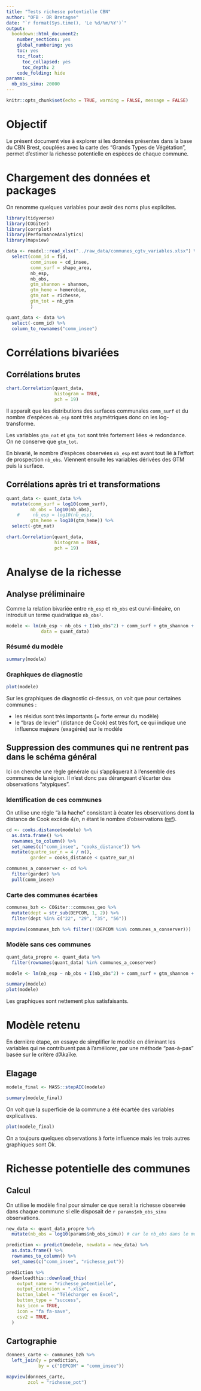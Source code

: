 ---
title: "Tests richesse potentielle CBN"
author: "OFB - DR Bretagne"
date: "`r format(Sys.time(), 'Le %d/%m/%Y')`"
output:
  bookdown::html_document2:
    number_sections: yes
    global_numbering: yes
    toc: yes
    toc_float:
      toc_collapsed: yes
      toc_depth: 2
    code_folding: hide
params:
  nb_obs_simu: 20000
---

```{r setup, include=FALSE}
knitr::opts_chunk$set(echo = TRUE, warning = FALSE, message = FALSE)
```

# Objectif

Le présent document vise à explorer si les données présentes dans la base du CBN Brest, couplées avec la carte des "Grands Types de Végétation", permet d'estimer la richesse potentielle en espèces de chaque commune. 

# Chargement des données et packages

On renomme quelques variables pour avoir des noms plus explicites.

```{r}
library(tidyverse)
library(COGiter)
library(corrplot)
library(PerformanceAnalytics)
library(mapview)

data <- readxl::read_xlsx("../raw_data/communes_cgtv_variables.xlsx") %>% 
  select(comm_id = fid,
         comm_insee = cd_insee,
         comm_surf = shape_area,
         nb_esp,
         nb_obs,
         gtm_shannon = shannon,
         gtm_heme = hemerobie,
         gtm_nat = richesse,
         gtm_tot = nb_gtm
         )

quant_data <- data %>% 
  select(-comm_id) %>% 
  column_to_rownames("comm_insee")
```

# Corrélations bivariées

## Corrélations brutes

```{r}
chart.Correlation(quant_data,
                  histogram = TRUE,
                  pch = 19)
```

Il apparaît que les distributions des surfaces communales `comm_surf` et du nombre d'espèces `nb_esp` sont très asymétriques donc on les log-transforme.

Les variables `gtm_nat` et `gtm_tot` sont très fortement liées $\Rightarrow$ redondance. On ne conserve que `gtm_tot`.

En bivarié, le nombre d'espèces observées `nb_esp` est avant tout lié à l'effort de prospection `nb_obs`. Viennent ensuite les variables dérivées des GTM puis la surface.

## Corrélations après tri et transformations

```{r}
quant_data <- quant_data %>% 
  mutate(comm_surf = log10(comm_surf),
         nb_obs = log10(nb_obs),
    #     nb_esp = log10(nb_esp),
         gtm_heme = log10(gtm_heme)) %>% 
  select(-gtm_nat)
```

```{r}
chart.Correlation(quant_data,
                  histogram = TRUE,
                  pch = 19)
```

# Analyse de la richesse

## Analyse préliminaire

Comme la relation bivariée entre `nb_esp` et `nb_obs` est curvi-linéaire, on introduit un terme quadratique `nb_obs²`.

```{r}
modele <- lm(nb_esp ~ nb_obs + I(nb_obs^2) + comm_surf + gtm_shannon + gtm_heme + gtm_tot,
             data = quant_data)
```

### Résumé du modèle

```{r}
summary(modele)
```

### Graphiques de diagnostic

```{r}
plot(modele)
```

Sur les graphiques de diagnostic ci-dessus, on voit que pour certaines communes :

- les résidus sont très importants  (= forte erreur du modèle)
- le "bras de levier" (distance de Cook) est très fort, ce qui indique une influence majeure (exagérée) sur le modèle



## Suppression des communes qui ne rentrent pas dans le schéma général

Ici on cherche une règle générale qui s'appliquerait à l'ensemble des communes de la région. Il n'est donc pas dérangeant d'écarter des observations "atypiques".

### Identification de ces communes

On utilise une régle "à la hache" consistant à écater les observations dont la distance de Cook excède $4/n$, $n$ étant le nombre d'observations ([ref](https://fr.wikipedia.org/wiki/Distance_de_Cook)).

```{r}
cd <- cooks.distance(modele) %>% 
  as.data.frame() %>% 
  rownames_to_column() %>% 
  set_names(c("comm_insee", "cooks_distance")) %>% 
  mutate(quatre_sur_n = 4 / n(),
         garder = cooks_distance < quatre_sur_n)

communes_a_conserver <- cd %>% 
  filter(garder) %>% 
  pull(comm_insee)
```

### Carte des communes écartées

```{r}
communes_bzh <- COGiter::communes_geo %>% 
  mutate(dept = str_sub(DEPCOM, 1, 2)) %>% 
  filter(dept %in% c("22", "29", "35", "56"))

mapview(communes_bzh %>% filter(!(DEPCOM %in% communes_a_conserver)))
```


### Modèle sans ces communes

```{r}
quant_data_propre <- quant_data %>% 
  filter(rownames(quant_data) %in% communes_a_conserver)
```

```{r}
modele <- lm(nb_esp ~ nb_obs + I(nb_obs^2) + comm_surf + gtm_shannon + gtm_heme + gtm_tot, data = quant_data_propre)
```

```{r}
summary(modele)
plot(modele)
```

Les graphiques sont nettement plus satisfaisants.

# Modèle retenu

En dernière étape, on essaye de simplifier le modèle en éliminant les variables qui ne contribuent pas à l'améliorer, par une méthode "pas-à-pas" basée sur le critère d'Akaïke.

## Elagage

```{r}
modele_final <- MASS::stepAIC(modele)

summary(modele_final)
```

On voit que la superficie de la commune a été écartée des variables explicatives.

```{r}
plot(modele_final)
```

On a toujours quelques observations à forte influence mais les trois autres graphiques sont Ok.

# Richesse potentielle des communes

## Calcul

On utilise le modèle final pour simuler ce que serait la richesse observée dans chaque commune si elle disposait de `r params$nb_obs_simu` observations.

```{r}
new_data <- quant_data_propre %>% 
  mutate(nb_obs = log10(params$nb_obs_simu)) # car le nb_obs dans le modèle est en log

prediction <- predict(modele, newdata = new_data) %>% 
  as.data.frame() %>% 
  rownames_to_column() %>% 
  set_names(c("comm_insee", "richesse_pot"))
```

```{r}
prediction %>%
  downloadthis::download_this(
    output_name = "richesse_potentielle",
    output_extension = ".xlsx",
    button_label = "Télécharger en Excel",
    button_type = "success",
    has_icon = TRUE,
    icon = "fa fa-save",
    csv2 = TRUE,
  )
```


## Cartographie

```{r}
donnees_carte <- communes_bzh %>% 
  left_join(y = prediction,
            by = c("DEPCOM" = "comm_insee"))

mapview(donnees_carte,
        zcol = "richesse_pot")
```

